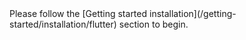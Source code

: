 
<Alert variation="info" heading="Migration">
  Please follow the [Getting started
  installation](/getting-started/installation/flutter) section to begin.
</Alert>
